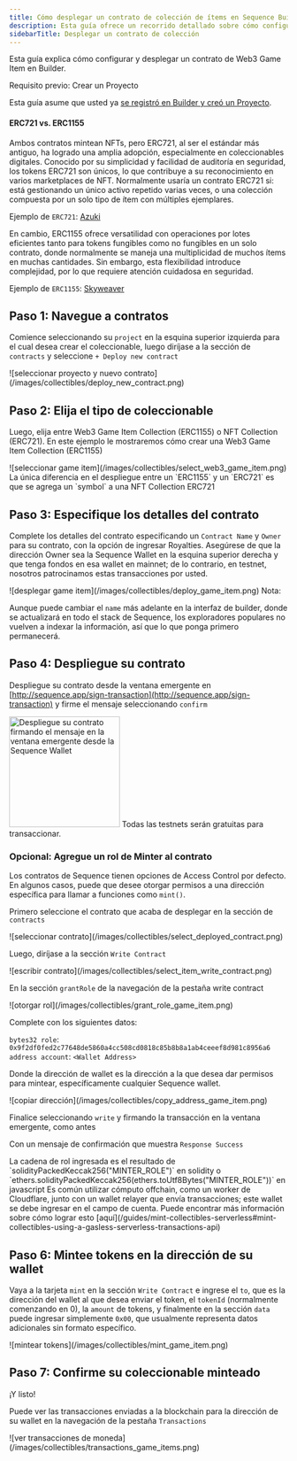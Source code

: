 ```yaml
---
title: Cómo desplegar un contrato de colección de ítems en Sequence Builder
description: Esta guía ofrece un recorrido detallado sobre cómo configurar y desplegar un contrato de Web3 Game Item en Builder. Explica las diferencias entre los contratos ERC721 y ERC1155 y describe los pasos para desplegar un contrato.
sidebarTitle: Desplegar un contrato de colección
---
```


Esta guía explica cómo configurar y desplegar un contrato de Web3 Game Item en Builder.

<Warning>
  Requisito previo: Crear un Proyecto

  Esta guía asume que usted ya [se registró en Builder y creó un Proyecto](/solutions/builder/getting-started).
</Warning>

#### ERC721 vs. ERC1155
Ambos contratos mintean NFTs, pero ERC721, al ser el estándar más antiguo, ha logrado una amplia adopción, especialmente en coleccionables digitales. Conocido por su simplicidad y facilidad de auditoría en seguridad, los tokens ERC721 son únicos, lo que contribuye a su reconocimiento en varios marketplaces de NFT. Normalmente usaría un contrato ERC721 si: está gestionando un único activo repetido varias veces, o una colección compuesta por un solo tipo de ítem con múltiples ejemplares.

Ejemplo de `ERC721`: [Azuki](https://etherscan.io/token/0xed5af388653567af2f388e6224dc7c4b3241c544)

En cambio, ERC1155 ofrece versatilidad con operaciones por lotes eficientes tanto para tokens fungibles como no fungibles en un solo contrato, donde normalmente se maneja una multiplicidad de muchos ítems en muchas cantidades. Sin embargo, esta flexibilidad introduce complejidad, por lo que requiere atención cuidadosa en seguridad.

Ejemplo de `ERC1155`: [Skyweaver](https://polygonscan.com/token/0x631998e91476da5b870d741192fc5cbc55f5a52e)

## Paso 1: Navegue a contratos
Comience seleccionando su `project` en la esquina superior izquierda para el cual desea crear el coleccionable, luego diríjase a la sección de `contracts` y seleccione `+ Deploy new contract`

<Frame>
  ![seleccionar proyecto y nuevo contrato](/images/collectibles/deploy_new_contract.png)
</Frame>

## Paso 2: Elija el tipo de coleccionable
Luego, elija entre Web3 Game Item Collection (ERC1155) o NFT Collection (ERC721). En este ejemplo le mostraremos cómo crear una Web3 Game Item Collection (ERC1155)

<Frame>
  ![seleccionar game item](/images/collectibles/select_web3_game_item.png)
</Frame>

<Warning>
  La única diferencia en el despliegue entre un `ERC1155` y un `ERC721` es que
  se agrega un `symbol` a una NFT Collection ERC721
</Warning>

## Paso 3: Especifique los detalles del contrato
Complete los detalles del contrato especificando un `Contract Name` y `Owner` para su contrato, con la opción de ingresar Royalties. Asegúrese de que la dirección Owner sea la Sequence Wallet en la esquina superior derecha y que tenga fondos en esa wallet en mainnet; de lo contrario, en testnet, nosotros patrocinamos estas transacciones por usted.

<Frame>
  ![desplegar game item](/images/collectibles/deploy_game_item.png)
</Frame>

<Note>
  Nota:

  Aunque puede cambiar el `name` más adelante en la interfaz de builder, donde se actualizará en todo el stack de Sequence, los exploradores populares no vuelven a indexar la información, así que lo que ponga primero permanecerá.
</Note>

## Paso 4: Despliegue su contrato
Despliegue su contrato desde la ventana emergente en [http://sequence.app/sign-transaction](http://sequence.app/sign-transaction) y firme el mensaje seleccionando `confirm`

<Frame>
  <img src="/images/collectibles/sign_deploy_transaction.png" width="200" alt="Despliegue su contrato firmando el mensaje en la ventana emergente desde la Sequence Wallet" />
</Frame>

<Note>
  Todas las testnets serán gratuitas para transaccionar.
</Note>

### Opcional: Agregue un rol de Minter al contrato
Los contratos de Sequence tienen opciones de Access Control por defecto. En algunos casos, puede que desee otorgar permisos a una dirección específica para llamar a funciones como `mint()`.

Primero seleccione el contrato que acaba de desplegar en la sección de `contracts`

<Frame>
  ![seleccionar contrato](/images/collectibles/select_deployed_contract.png)
</Frame>

Luego, diríjase a la sección `Write Contract`

<Frame>
  ![escribir contrato](/images/collectibles/select_item_write_contract.png)
</Frame>

En la sección `grantRole` de la navegación de la pestaña write contract

<Frame>
  ![otorgar rol](/images/collectibles/grant_role_game_item.png)
</Frame>

Complete con los siguientes datos:

`bytes32 role`: `0x9f2df0fed2c77648de5860a4cc508cd0818c85b8b8a1ab4ceeef8d981c8956a6`
`address account`: `<Wallet Address>`

Donde la dirección de wallet es la dirección a la que desea dar permisos para mintear, específicamente cualquier Sequence wallet.

<Frame>
  ![copiar dirección](/images/collectibles/copy_address_game_item.png)
</Frame>

Finalice seleccionando `write` y firmando la transacción en la ventana emergente, como antes

Con un mensaje de confirmación que muestra `Response Success`

<Note>
  La cadena de rol ingresada es el resultado de `solidityPackedKeccak256("MINTER_ROLE")` en
  solidity o `ethers.solidityPackedKeccak256(ethers.toUtf8Bytes("MINTER_ROLE"))`
  en javascript
</Note>

<Tip>
  Es común utilizar cómputo offchain, como un worker de Cloudflare, junto con un wallet relayer que envía transacciones; este wallet se debe ingresar en el campo de cuenta. Puede encontrar más información sobre cómo lograr esto [aquí](/guides/mint-collectibles-serverless#mint-collectibles-using-a-gasless-serverless-transactions-api)
</Tip>

## Paso 6: Mintee tokens en la dirección de su wallet
Vaya a la tarjeta `mint` en la sección `Write Contract` e ingrese el `to`, que es la dirección del wallet al que desea enviar el token, el `tokenId` (normalmente comenzando en 0), la `amount` de tokens, y finalmente en la sección `data` puede ingresar simplemente `0x00`, que usualmente representa datos adicionales sin formato específico.

<Frame>
  ![mintear tokens](/images/collectibles/mint_game_item.png)
</Frame>

## Paso 7: Confirme su coleccionable minteado
¡Y listo!

Puede ver las transacciones enviadas a la blockchain para la dirección de su wallet en la navegación de la pestaña `Transactions`

<Frame>
  ![ver transacciones de moneda](/images/collectibles/transactions_game_items.png)
</Frame>